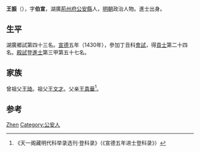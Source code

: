 {{Otheruses|other=名为王振的其他人物|王振}}
{{Otheruses|other=名为王伯宣的其他人物|王伯宣}}

'''王振'''（{{bd|1395年||？}}），字'''伯宣'''，湖廣[[荊州府|荊州府]][[公安縣|公安縣]]人，[[明朝|明朝]]政治人物。進士出身。

== 生平 ==
湖廣鄉試第四十三名。[[宣德|宣德]]五年（1430年），參加丁丑科[[會試|會試]]，得[[貢士|貢士]]第二十四名。[[殿試|殿試]]登[[進士|進士]]第三甲第五十七名。

== 家族 ==
曾祖父[[王琦|王琦]]。祖父[[王文才|王文才]]。父亲[[王貴華|王貴華]]<ref>《天一阁藏明代科举录选刊·登科录》（《宣德五年进士登科录》）</ref>。

== 参考 ==
{{reflist}}

{{宣德五年庚戌科殿試金榜}}

{{Authority control}}
{{DEFAULTSORT:Wang王}}
[[Category:王姓|Zhen]]
[[Category:公安人|Category:公安人]]

{{明朝人物小作品}}